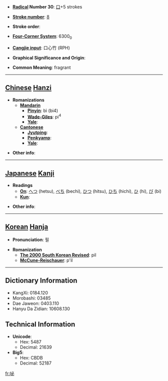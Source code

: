 * '''[[Wiktionary:Chinese radical index| Radical]] Number 30''': [[Wiktionary:Chinese radical index 口|口]]+5 strokes

* '''[[Wiktionary:Chinese total strokes index|Stroke number]]''': [[Wiktionary:Chinese total strokes index 8|8]]

* '''Stroke order''': 

* '''[[Wiktionary:Chinese four corner index|Four-Corner System]]''': 6300<sub>0</sub>

* '''[[Wiktionary:Chinese Cangjie index|Cangjie input]]''': 口心竹 (RPH)

* '''Graphical Significance and Origin''': 

* '''Common Meaning''': fragrant

----

== [[Chinese]] [[Hanzi]] ==

* '''Romanizations'''
** '''[[Mandarin]]'''
*** '''[[Pinyin]]''': bì (bi4)
*** '''[[Wade-Giles]]''': pi<sup>4</sup>
*** '''[[Yale]]''': 
** '''[[Cantonese]]'''
*** '''[[Jyutping]]''':
*** '''[[Penkyamp]]''': 
*** '''[[Yale]]''': 

* '''Other info''': 

----

== [[Japanese]] [[Kanji]] ==

* '''Readings'''
** '''[[On]]''': [[へつ]] (hetsu), [[べち]] (bechi), [[ひつ]] (hitsu), [[ひち]] (hichi), [[ひ]] (hi), [[び]] (bi)
** '''[[Kun]]''': 

* '''Other info''':  

----

== [[Korean]] [[Hanja]] ==

* '''Pronunciation''': 필

* '''Romanization'''
** '''[[The 2000 South Korean Revised Romanization|The 2000 South Korean Revised]]''': pil
** '''[[McCune-Reischauer]]''': p'il

----

== Dictionary Information ==

* KangXi: 0184.120
* Morobashi: 03485
* Dae Jaweon: 0403.110
* Hanyu Da Zidian: 10608.130

== Technical Information ==

* '''Unicode''':
** Hex: 5487
** Decimal: 21639
* '''Big5''':
** Hex: CBDB
** Decimal: 52187

[[fr:咇]]